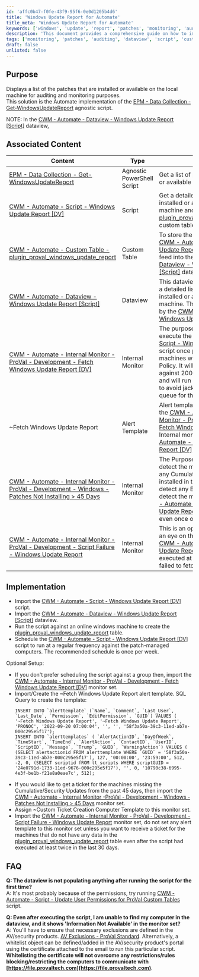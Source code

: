 ```yaml
---
id: 'affc0b47-f0fe-43f9-95f6-0e0d1205b4d6'
title: 'Windows Update Report for Automate'
title_meta: 'Windows Update Report for Automate'
keywords: ['windows', 'update', 'report', 'patches', 'monitoring', 'auditing']
description: 'This document provides a comprehensive guide on how to implement and use the Windows Update Report in ConnectWise Automate for auditing and monitoring installed or available patches on local machines. It includes associated content, implementation steps, and FAQs.'
tags: ['monitoring', 'patches', 'auditing', 'dataview', 'script', 'custom-table']
draft: false
unlisted: false
---
```

## Purpose

Displays a list of the patches that are installed or available on the local machine for auditing and monitoring purposes.  
This solution is the Automate implementation of the [EPM - Data Collection - Get-WindowsUpdateReport](https://proval.itglue.com/DOC-5078775-10372095) agnostic script.

NOTE: In the [CWM - Automate - Dataview - Windows Update Report [Script]](https://proval.itglue.com/DOC-5078775-10861701) dataview,

## Associated Content

| Content                                                                                                         | Type                     | Function                                                                                                                  |
|-----------------------------------------------------------------------------------------------------------------|--------------------------|--------------------------------------------------------------------------------------------------------------------------|
| [EPM - Data Collection - Get-WindowsUpdateReport](https://proval.itglue.com/DOC-5078775-10372095)             | Agnostic PowerShell Script | Get a list of patches that are installed or available on the local machine.                                            |
| [CWM - Automate - Script - Windows Update Report [DV]](https://proval.itglue.com/DOC-5078775-10861682)        | Script                   | Get a detailed list of patches that are installed or available on the local machine and store it in the [plugin_proval_windows_update_report](https://proval.itglue.com/5078775/docs/10861700) custom table. |
| [CWM - Automate - Custom Table - plugin_proval_windows_update_report](https://proval.itglue.com/DOC-5078775-10861700) | Custom Table             | To store the data grabbed by the [CWM - Automate - Script - Windows Update Report [DV]](https://proval.itglue.com/DOC-5078775-10861682) script in order to feed into the [CWM - Automate - Dataview - Windows Update Report [Script]](https://proval.itglue.com/DOC-5078775-10861701) dataview. |
| [CWM - Automate - Dataview - Windows Update Report [Script]](https://proval.itglue.com/DOC-5078775-10861701)   | Dataview                 | This dataview was required to display a detailed list of patches that are installed or available on the local machine. The data is being populated by the [CWM - Automate - Script - Windows Update Report [DV]](https://proval.itglue.com/DOC-5078775-10861682) script. |
| [CWM - Automate - Internal Monitor - ProVal - Development - Fetch Windows Update Report [DV]](https://proval.itglue.com/DOC-5078775-10946276) | Internal Monitor          | The purpose of this monitor set is to execute the [CWM - Automate - Script - Windows Update Report [DV]](https://proval.itglue.com/DOC-5078775-10861682) script once per week against all the machines with the Managed Patching Policy. It will execute the script against 200 online machines at a time and will run every 15 minutes interval to avoid jacking up with the script queue for the larger environments. |
| ~Fetch Windows Update Report                                                                                  | Alert Template           | Alert template to be used along with the [CWM - Automate - Internal Monitor - ProVal - Development - Fetch Windows Update Report [DV]](https://proval.itglue.com/DOC-5078775-10946276) Internal monitor to call the [CWM - Automate - Script - Windows Update Report [DV]](https://proval.itglue.com/DOC-5078775-10861682) script. |
| [CWM - Automate - Internal Monitor -ProVal - Development - Windows - Patches Not Installing > 45 Days](https://proval.itglue.com/5078775/docs/10946278) | Internal Monitor          | The Purpose of this monitor set is to detect the machines that do have not any Cumulative/Security Patches installed in the past 45 days. It will not detect any EOL machine, and will only detect the machines where the [CWM - Automate - Script - Windows Update Report [DV]](https://proval.itglue.com/DOC-5078775-10861682) script is executed even once over the past 7 days. |
| [CWM - Automate - Internal Monitor - ProVal - Development - Script Failure - Windows Update Report](https://proval.itglue.com/DOC-5078775-11563432) | Internal Monitor          | This is an optional monitor set to keep an eye on the machines where the [CWM - Automate - Script - Windows Update Report [DV]](https://proval.itglue.com/DOC-5078775-10861682) script had executed at least twice in a month but failed to fetch any data. |

## Implementation

- Import the [CWM - Automate - Script - Windows Update Report [DV]](https://proval.itglue.com/DOC-5078775-10861682) script.
- Import the [CWM - Automate - Dataview - Windows Update Report [Script]](https://proval.itglue.com/DOC-5078775-10861701) dataview.
- Run the script against an online windows machine to create the [plugin_proval_windows_update_report](https://proval.itglue.com/5078775/docs/10861700) table.
- Schedule the [CWM - Automate - Script - Windows Update Report [DV]](https://proval.itglue.com/DOC-5078775-10861682) script to run at a regular frequency against the patch-managed computers. The recommended schedule is once per week.

Optional Setup:
- If you don't prefer scheduling the script against a group then, import the [CWM - Automate - Internal Monitor - ProVal - Development - Fetch Windows Update Report [DV]](https://proval.itglue.com/DOC-5078775-10946276) monitor set.
- Import/Create the ~Fetch Windows Update Report alert template. SQL Query to create the template:
  ```
  INSERT INTO `alerttemplate` (`Name`, `Comment`, `Last_User`, `Last_Date`, `Permission`, `EditPermission`, `GUID`) VALUES ( '~Fetch Windows Update Report', '~Fetch Windows Update Report', 'PRONOC', '2022-09-20 07:00:04', '', '', '58f3a50a-39c3-11ed-ab7e-000c295e5f17');
  INSERT INTO `alerttemplates` ( `AlertActionID`, `DayOfWeek`, `TimeStart`, `TimeEnd`, `AlertAction`, `ContactID`, `UserID`, `ScriptID`, `Message`, `Trump`, `GUID`, `WarningAction`) VALUES ( (SELECT alertactionid FROM alerttemplate WHERE `GUID` = '58f3a50a-39c3-11ed-ab7e-000c295e5f17'), 127, '00:00:00', '23:59:00', 512, -2, 0, (SELECT scriptid fROM lt_scripts WHERE scriptGUID = '24e0791d-1733-11ed-9676-000c295e5f17'), '', 0, '10790c38-6995-4e3f-be1b-f21e8a0eae7c', 512);
  ```
- If you would like to get a ticket for the machines missing the Cumulative/Security Updates from the past 45 days, then import the [CWM - Automate - Internal Monitor -ProVal - Development - Windows - Patches Not Installing > 45 Days](https://proval.itglue.com/5078775/docs/10946278) monitor set.
- Assign ~Custom Ticket Creation Computer Template to this monitor set.
- Import the [CWM - Automate - Internal Monitor - ProVal - Development - Script Failure - Windows Update Report](https://proval.itglue.com/DOC-5078775-11563432) monitor set, do not set any alert template to this monitor set unless you want to receive a ticket for the machines that do not have any data in the [plugin_proval_windows_update_report](https://proval.itglue.com/5078775/docs/10861700) table even after the script had executed at least twice in the last 30 days.

## FAQ

**Q: The dataview is not populating anything after running the script for the first time?**  
A: It's most probably because of the permissions, try running [CWM - Automate - Script - Update User Permissions for ProVal Custom Tables](https://proval.itglue.com/DOC-5078775-8056027) script.  

**Q: Even after executing the script, I am unable to find my computer in the dataview, and it shows 'Information Not Available' in the monitor set?**  
A: You'll have to ensure that necessary exclusions are defined in the AV/security products. [AV Exclusions - ProVal Standard](https://proval.itglue.com/DOC-5078775-10955006). Alternatively, a whitelist object can be defined/added in the AV/security product's portal using the certificate attached to the email to run this particular script.  
**Whitelisting the certificate will not overcome any restrictions/rules blocking/restricting the computers to communicate with [https://file.provaltech.com](https://file.provaltech.com)**.











